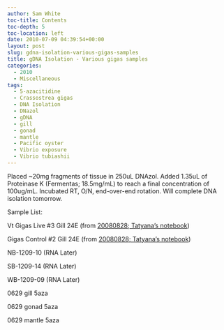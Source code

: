 ```yaml
---
author: Sam White
toc-title: Contents
toc-depth: 5
toc-location: left
date: 2010-07-09 04:39:54+00:00
layout: post
slug: gdna-isolation-various-gigas-samples
title: gDNA Isolation - Various gigas samples
categories:
  - 2010
  - Miscellaneous
tags:
  - 5-azacitidine
  - Crassostrea gigas
  - DNA Isolation
  - DNazol
  - gDNA
  - gill
  - gonad
  - mantle
  - Pacific oyster
  - Vibrio exposure
  - Vibrio tubiashii
---
```


Placed ~20mg fragments of tissue in 250uL DNAzol. Added 1.35uL of Proteinase K (Fermentas; 18.5mg/mL) to reach a final concentration of 100ug/mL. Incubated RT, O/N, end-over-end rotation. Will complete DNA isolation tomorrow.

Sample List:

Vt Gigas Live #3 Gill 24E (from [20080828; Tatyana's notebook](/Sam%27s+Working+Notebook+July-September+2010#vt20080828))

Gigas Control #2 Gill 24E (from [20080828; Tatyana's notebook](/Sam%27s+Working+Notebook+July-September+2010#vt20080828))

NB-1209-10 (RNA Later)

SB-1209-14 (RNA Later)

WB-1209-09 (RNA Later)

0629 gill 5aza

0629 gonad 5aza

0629 mantle 5aza
